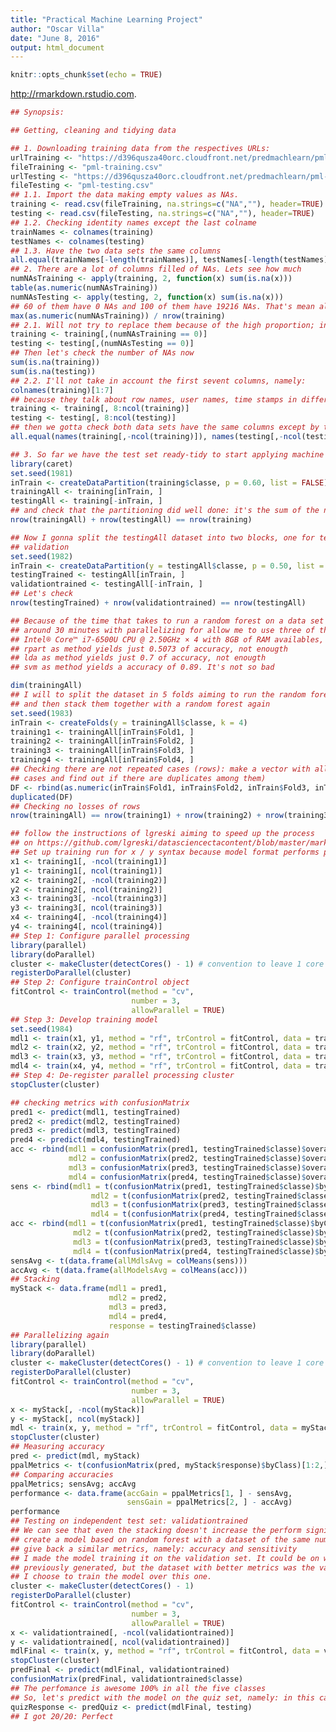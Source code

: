 ```yaml
---
title: "Practical Machine Learning Project"
author: "Oscar Villa"
date: "June 8, 2016"
output: html_document
---
```


```r
knitr::opts_chunk$set(echo = TRUE)
```

<http://rmarkdown.rstudio.com>.

```r
## Synopsis: 

## Getting, cleaning and tidying data

## 1. Downloading training data from the respectives URLs:
urlTraining <- "https://d396qusza40orc.cloudfront.net/predmachlearn/pml-training.csv"
fileTraining <- "pml-training.csv"
urlTesting <- "https://d396qusza40orc.cloudfront.net/predmachlearn/pml-testing.csv"
fileTesting <- "pml-testing.csv"
## 1.1. Import the data making empty values as NAs.
training <- read.csv(fileTraining, na.strings=c("NA",""), header=TRUE)
testing <- read.csv(fileTesting, na.strings=c("NA",""), header=TRUE)
## 1.2. Checking identity names except the last colname
trainNames <- colnames(training)
testNames <- colnames(testing)
## 1.3. Have the two data sets the same columns
all.equal(trainNames[-length(trainNames)], testNames[-length(testNames)])
## 2. There are a lot of columns filled of NAs. Lets see how much
numNAsTraining <- apply(training, 2, function(x) sum(is.na(x)))
table(as.numeric(numNAsTraining))
numNAsTesting <- apply(testing, 2, function(x) sum(is.na(x)))
## 60 of them have 0 NAs and 100 of them have 19216 NAs. That's mean all those 100 columns have a proportion of cases as NAs of
max(as.numeric(numNAsTraining)) / nrow(training)
## 2.1. Will not try to replace them because of the high proportion; instead will remove them because they doesn't allow to calculate predictions with the model if included as newdata.
training <- training[,(numNAsTraining == 0)]
testing <- testing[,(numNAsTesting == 0)]
## Then let's check the number of NAs now
sum(is.na(training))
sum(is.na(testing))
## 2.2. I'll not take in account the first sevent columns, namely:
colnames(training)[1:7]
## because they talk about row names, user names, time stamps in differents formats and the windows of observations
training <- training[, 8:ncol(training)]
testing <- testing[, 8:ncol(testing)]
## then we gotta check both data sets have the same columns except by the last one (class or output)
all.equal(names(training[,-ncol(training)]), names(testing[,-ncol(testing)]))

## 3. So far we have the test set ready-tidy to start applying machine learning. So let's partitioning the data... 60% - 20% - 20%%
library(caret)
set.seed(1981)
inTrain <- createDataPartition(training$classe, p = 0.60, list = FALSE)
trainingAll <- training[inTrain, ]
testingAll <- training[-inTrain, ]
## and check that the partitioning did well done: it's the sum of the number of cases of the two new data equal to the number of cases of the original
nrow(trainingAll) + nrow(testingAll) == nrow(training)

## Now I gonna split the testingAll dataset into two blocks, one for testing and the another for 
## validation
set.seed(1982)
inTrain <- createDataPartition(y = testingAll$classe, p = 0.50, list = FALSE)
testingTrained <- testingAll[inTrain, ]
validationtrained <- testingAll[-inTrain, ]
## Let's check
nrow(testingTrained) + nrow(validationtrained) == nrow(testingAll)

## Because of the time that takes to run a random forest on a data set as big as this (I tryed it for 
## around 30 minutes with parallelizing for allow me to use three of the cores of a 
## Intel® Core™ i7-6500U CPU @ 2.50GHz × 4 with 8GB of RAM availables, but couldn't see the work ended)
## rpart as method yields just 0.5073 of accuracy, not enougth
## lda as method yields just 0.7 of accuracy, not enougth
## svm as method yields a accuracy of 0.89. It's not so bad

dim(trainingAll)
## I will to split the dataset in 5 folds aiming to run the random forest and other models on each one
## and then stack them together with a random forest again
set.seed(1983)
inTrain <- createFolds(y = trainingAll$classe, k = 4)
training1 <- trainingAll[inTrain$Fold1, ]
training2 <- trainingAll[inTrain$Fold2, ]
training3 <- trainingAll[inTrain$Fold3, ]
training4 <- trainingAll[inTrain$Fold4, ]
## Checking there are not repeated cases (rows): make a vector with all the elements of the lists (the
## cases and find out if there are duplicates among them)
DF <- rbind(as.numeric(inTrain$Fold1, inTrain$Fold2, inTrain$Fold3, inTrain$Fold4))
duplicated(DF)
## Checking no losses of rows
nrow(trainingAll) == nrow(training1) + nrow(training2) + nrow(training3) + nrow(training4)

## follow the instructions of lgreski aiming to speed up the process
## on https://github.com/lgreski/datasciencectacontent/blob/master/markdown/pml-randomForestPerformance.md
## Set up training run for x / y syntax because model format performs poorly
x1 <- training1[, -ncol(training1)]
y1 <- training1[, ncol(training1)]
x2 <- training2[, -ncol(training2)]
y2 <- training2[, ncol(training2)]
x3 <- training3[, -ncol(training3)]
y3 <- training3[, ncol(training3)]
x4 <- training4[, -ncol(training4)]
y4 <- training4[, ncol(training4)]
## Step 1: Configure parallel processing
library(parallel)
library(doParallel)
cluster <- makeCluster(detectCores() - 1) # convention to leave 1 core for OS
registerDoParallel(cluster)
## Step 2: Configure trainControl object
fitControl <- trainControl(method = "cv",
                           number = 3,
                           allowParallel = TRUE)
## Step 3: Develop training model
set.seed(1984)
mdl1 <- train(x1, y1, method = "rf", trControl = fitControl, data = training1)
mdl2 <- train(x2, y2, method = "rf", trControl = fitControl, data = training2)
mdl3 <- train(x3, y3, method = "rf", trControl = fitControl, data = training3)
mdl4 <- train(x4, y4, method = "rf", trControl = fitControl, data = training4)
## Step 4: De-register parallel processing cluster
stopCluster(cluster)

## checking metrics with confusionMatrix
pred1 <- predict(mdl1, testingTrained)
pred2 <- predict(mdl2, testingTrained)
pred3 <- predict(mdl3, testingTrained)
pred4 <- predict(mdl4, testingTrained)
acc <- rbind(mdl1 = confusionMatrix(pred1, testingTrained$classe)$overall, 
             mdl2 = confusionMatrix(pred2, testingTrained$classe)$overall, 
             mdl3 = confusionMatrix(pred3, testingTrained$classe)$overall, 
             mdl4 = confusionMatrix(pred4, testingTrained$classe)$overall)
sens <- rbind(mdl1 = t(confusionMatrix(pred1, testingTrained$classe)$byClass)[1,], 
                  mdl2 = t(confusionMatrix(pred2, testingTrained$classe)$byClass)[1,], 
                  mdl3 = t(confusionMatrix(pred3, testingTrained$classe)$byClass)[1,], 
                  mdl4 = t(confusionMatrix(pred4, testingTrained$classe)$byClass)[1,])
acc <- rbind(mdl1 = t(confusionMatrix(pred1, testingTrained$classe)$byClass)[2,], 
              mdl2 = t(confusionMatrix(pred2, testingTrained$classe)$byClass)[2,], 
              mdl3 = t(confusionMatrix(pred3, testingTrained$classe)$byClass)[2,], 
              mdl4 = t(confusionMatrix(pred4, testingTrained$classe)$byClass)[2,])
sensAvg <- t(data.frame(allMdlsAvg = colMeans(sens)))
accAvg <- t(data.frame(allModelsAvg = colMeans(acc)))
## Stacking
myStack <- data.frame(mdl1 = pred1, 
                      mdl2 = pred2, 
                      mdl3 = pred3, 
                      mdl4 = pred4, 
                      response = testingTrained$classe)
## Parallelizing again
library(parallel)
library(doParallel)
cluster <- makeCluster(detectCores() - 1) # convention to leave 1 core for OS
registerDoParallel(cluster)
fitControl <- trainControl(method = "cv",
                           number = 3,
                           allowParallel = TRUE)
x <- myStack[, -ncol(myStack)]
y <- myStack[, ncol(myStack)]
mdl <- train(x, y, method = "rf", trControl = fitControl, data = myStack)
stopCluster(cluster)
## Measuring accuracy
pred <- predict(mdl, myStack)
ppalMetrics <- t(confusionMatrix(pred, myStack$response)$byClass)[1:2,]
## Comparing accuracies
ppalMetrics; sensAvg; accAvg
performance <- data.frame(accGain = ppalMetrics[1, ] - sensAvg, 
                          sensGain = ppalMetrics[2, ] - accAvg)
performance
## Testing on independent test set: validationtrained
## We can see that even the stacking doesn't increase the perform significantly. So, we can just
## create a model based on random forest with a dataset of the same number of cases and expect to
## give back a similar metrics, namely: accuracy and sensitivity
## I made the model training it on the validation set. It could be on whatever of the 4 folds
## previously generated, but the dataset with better metrics was the validation one, so that
## I choose to train the model over this one.
cluster <- makeCluster(detectCores() - 1)
registerDoParallel(cluster)
fitControl <- trainControl(method = "cv",
                           number = 3,
                           allowParallel = TRUE)
x <- validationtrained[, -ncol(validationtrained)]
y <- validationtrained[, ncol(validationtrained)]
mdlFinal <- train(x, y, method = "rf", trControl = fitControl, data = validationtrained)
stopCluster(cluster)
predFinal <- predict(mdlFinal, validationtrained)
confusionMatrix(predFinal, validationtrained$classe)
## The perfomance is awesome 100% in all the five classes
## So, let's predict with the model on the quiz set, namely: in this case testing
quizResponse <- predQuiz <- predict(mdlFinal, testing)
## I got 20/20: Perfect

```